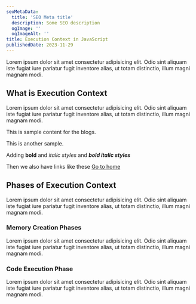 ```yaml
---
seoMetaData:
  title: 'SEO Meta title'
  description: Some SEO description
  ogImage: ''
  ogImageAlt: ''
title: Execution Context in JavaScript
publishedDate: 2023-11-29
---
```


Lorem ipsum dolor sit amet consectetur adipisicing elit. Odio sint aliquam iste fugiat iure pariatur fugit
inventore alias, ut totam distinctio, illum magni magnam modi.

## What is Execution Context

Lorem ipsum dolor sit amet consectetur adipisicing elit. Odio sint aliquam iste fugiat iure pariatur fugit
inventore alias, ut totam distinctio, illum magni magnam modi.

This is sample content for the blogs. <InlineCode code="pnpm add react" />

This is another sample.

Adding **bold** and _italic styles_ and _**bold italic styles**_

Then we also have links like these [Go to home](/ 'Hello World')

## Phases of Execution Context

Lorem ipsum dolor sit amet consectetur adipisicing elit. Odio sint aliquam iste fugiat iure pariatur fugit
inventore alias, ut totam distinctio, illum magni magnam modi.

### Memory Creation Phases

Lorem ipsum dolor sit amet consectetur adipisicing elit. Odio sint aliquam iste fugiat iure pariatur fugit
inventore alias, ut totam distinctio, illum magni magnam modi.

### Code Execution Phase

Lorem ipsum dolor sit amet consectetur adipisicing elit. Odio sint aliquam iste fugiat iure pariatur fugit
inventore alias, ut totam distinctio, illum magni magnam modi.

<BlockQuote
	citationSource="https://en.wikipedia.org/wiki/JavaScript"
	cite="Aldous Huxley, Brave New World"
	content="	Words can be like X-rays, if you use them properly—they’ll go through anything. You read and you’re pierced"
/>
